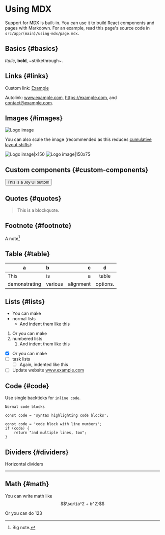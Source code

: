 
# Using MDX

Support for MDX is built-in. You can use it to build React components and pages with Markdown. For an example, read this page's source code in `src/app/(main)/using-mdx/page.mdx`.

## Basics \{#basics}
*Italic*, **bold**, ~strikethrough~.

## Links \{#links}
Custom link: [Example](https://www.example.com)

Autolink: www.example.com, https://example.com, and contact@example.com.

## Images \{#images}
![Logo image](/logo.png)

You can also scale the image (recommended as this reduces [cumulative layout shifts](https://web.dev/articles/cls)):

![Logo image|x150](/logo.png) ![Logo image|150x75](/logo.png)

## Custom components \{#custom-components}
<Button color="primary" variant="outlined">This is a Joy UI button!</Button>

## Quotes \{#quotes}
> This is a blockquote.

## Footnote \{#footnote}

A note[^1]

[^1]: Big note.

## Table \{#table}

| a | b  |  c |  d  |
| - | :- | -: | :-: |
| This | is | a |  table  |
| demonstrating | various | alignment | options. |

## Lists \{#lists}

- You can make
- normal lists
    - And indent them like this

1. Or you can make
2. numbered lists
    1. And indent them like this

- [x] Or you can make
- [ ] task lists
    - [ ] Again, indented like this
- [ ] Update website www.example.com

## Code \{#code}
Use single backticks for `inline code`.

```
Normal code blocks
```

```tsx
const code = 'syntax highlighting code blocks';
```

```#tsx
const code = 'code block with line numbers';
if (code) {
    return "and multiple lines, too";
}
```

## Dividers \{#dividers}

Horizontal dividers

---

## Math \{#math}

You can write math like $$\sqrt{a^2 + b^2}$$

Or you can do $123$
